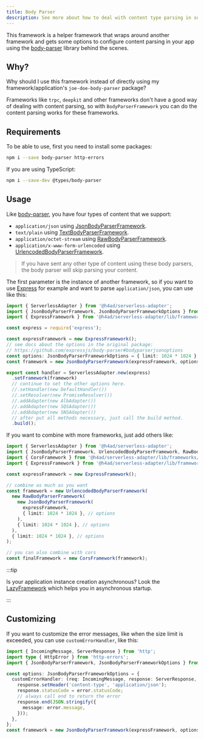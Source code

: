 ---
title: Body Parser
description: See more about how to deal with content type parsing in serverless.
---

This framework is a helper framework that wraps around another framework and gets some options to configure content parsing in your app using the [body-parser](https://github.com/expressjs/body-parser) library behind the scenes.

## Why?

Why should I use this framework instead of directly using my framework/application's `joe-doe-body-parser` package?

Frameworks like `trpc`, `deepḱit` and other frameworks don't have a good way of dealing with content parsing, so with `BodyParserFramework` you can do the content parsing
works for these frameworks.

## Requirements

To be able to use, first you need to install some packages:

```bash
npm i --save body-parser http-errors
```

If you are using TypeScript:

```bash
npm i --save-dev @types/body-parser
```

## Usage

Like [body-parser](https://github.com/expressjs/body-parser), you have four types of content that we support:

- `application/json` using [JsonBodyParserFramework](/docs/api/Frameworks/BodyParserFramework/JsonBodyParserFramework).
- `text/plain` using [TextBodyParserFramework](/docs/api/Frameworks/BodyParserFramework/TextBodyParserFramework).
- `application/octet-stream` using [RawBodyParserFramework](/docs/api/Frameworks/BodyParserFramework/RawBodyParserFramework).
- `application/x-www-form-urlencoded` using [UrlencodedBodyParserFramework](/docs/api/Frameworks/BodyParserFramework/UrlencodedBodyParserFramework).

> If you have sent any other type of content using these body parsers, the body parser will skip parsing your content.

The first parameter is the instance of another framework, so if you want to use [Express](../express) for example and want to parse `application/json`, you can use like this:

```ts
import { ServerlessAdapter } from '@h4ad/serverless-adapter';
import { JsonBodyParserFramework, JsonBodyParserFrameworkOptions } from '@h4ad/serverless-adapter/lib/frameworks/cors';
import { ExpressFramework } from '@h4ad/serverless-adapter/lib/frameworks/express';

const express = require('express');

const expressFramework = new ExpressFramework();
// see docs about the options in the original package:
// https://github.com/expressjs/body-parser#bodyparserjsonoptions
const options: JsonBodyParserFrameworkOptions = { limit: 1024 * 1024 }; // limit body to 1mb
const framework = new JsonBodyParserFramework(expressFramework, options);

export const handler = ServerlessAdapter.new(express)
  .setFramework(framework)
  // continue to set the other options here.
  //.setHandler(new DefaultHandler())
  //.setResolver(new PromiseResolver())
  //.addAdapter(new AlbAdapter())
  //.addAdapter(new SQSAdapter())
  //.addAdapter(new SNSAdapter())
  // after put all methods necessary, just call the build method.
  .build();
```

If you want to combine with more frameworks, just add others like:

```ts
import { ServerlessAdapter } from '@h4ad/serverless-adapter';
import { JsonBodyParserFramework, UrlencodedBodyParserFramework, RawBodyParserFramework } from '@h4ad/serverless-adapter/lib/frameworks/body-parser';
import { CorsFramework } from '@h4ad/serverless-adapter/lib/frameworks/cors';
import { ExpressFramework } from '@h4ad/serverless-adapter/lib/frameworks/express'; import {  } from './cors.framework';

const expressFramework = new ExpressFramework();

// combine as much as you want
const framework = new UrlencodedBodyParserFramework(
  new RawBodyParserFramework(
    new JsonBodyParserFramework(
      expressFramework,
      { limit: 1024 * 1024 }, // options
    ),
    { limit: 1024 * 1024 }, // options
  ),
  { limit: 1024 * 1024 }, // options
);

// you can also combine with cors
const finalFramework = new CorsFramework(framework);
```

:::tip

Is your application instance creation asynchronous? Look the [LazyFramework](./lazy) which helps you in asynchronous startup.

:::

## Customizing

If you want to customize the error messages, like when the size limit is exceeded, you can use `customErrorHandler`, like this:

```ts
import { IncomingMessage, ServerResponse } from 'http';
import type { HttpError } from 'http-errors';
import { JsonBodyParserFramework, JsonBodyParserFrameworkOptions } from '@h4ad/serverless-adapter/lib/frameworks/body-parser';

const options: JsonBodyParserFrameworkOptions = {
  customErrorHandler: (req: IncomingMessage, response: ServerResponse, error: HttpError<any>) => {
    response.setHeader('content-type', 'application/json');
    response.statusCode = error.statusCode;
    // always call end to return the error
    response.end(JSON.stringify({
      message: error.message,
    }));
  },
};
const framework = new JsonBodyParserFramework(expressFramework, options);
```
